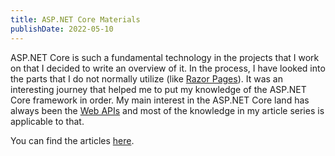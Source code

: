 ```yaml
---
title: ASP.NET Core Materials
publishDate: 2022-05-10
---
```



ASP.NET Core is such a fundamental technology in the projects that I work on
that I decided to write an overview of it. In the process, I have looked into
the parts that I do not normally utilize (like [Razor
Pages](/programming/dotnet/asp-net-core/razor-pages/)). It was an interesting
journey that helped me to put my knowledge of the ASP.NET Core framework in
order. My main interest in the ASP.NET Core land has always been the [Web
APIs](/programming/dotnet/asp-net-core/web-apis) and most of the knowledge in my
article series is applicable to that.

You can find the articles
[here](/programming/dotnet/asp-net-core/overview).